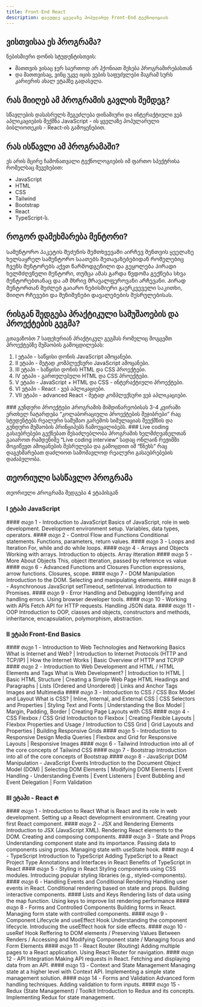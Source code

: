 ```yaml
---
title: Front-End React
description: დაეუფლე ყველაზე პოპულარულ Front-End ტექნოლოგიას
---
```


## ვისთვისაა ეს პროგრამა?

ნებისმიერი დონის სტუდენტისთვის:

- მათთვის ვისაც ჯერ საერთოდ არ ჰქონიათ შეხება პროგრამირებასთან
- და მათთვისაც, ვინც უკვე იცის ვების საფუძვლები მაგრამ სურს კარიერის ახალ ეტაპზე გადასვლა.

## რას მიიღებ ამ პროგრამის გავლის შემდეგ?

სწავლების დასასრულს შეგეძლება დინამიური და ინტერაქტიული ვებ აპლიკაციების შექმნა JavaScript - ის ყველაზე პოპულარული ბიბლიოთეკის - React-ის გამოყენებით.

## რას ისწავლი ამ პროგრამაში?

ეს არის მცირე ჩამონათვალი ტექნოლოგიების იმ ფართო სპექტრისა რომელსაც შევეხებით:

- JavaScript
- HTML
- CSS
- Tailwind
- Bootstrap
- React
- TypeScript-ს.

## როგორ დამეხმარება მენტორი?

Სამენტორო პაკეტის შეძენის შემთხვევაში აირჩევ შენთვის ყველაზე ხელსაყრელ სამენტორო საათებს შეთავაზებებიდან რომელებიც ჩვენს მენტორებს აქვთ წარმოდგენილი და გეყოლება პირადი ხელმძღვნელი მენტორი, თუმცა ამას გარდა წვდომა გექნება სხვა მენტორებთანაც და ამ მხრივ მრავალფეროვანი არჩევანი. Პირად მენტორთან შეძლებ გაიარო ნებისმიერი გაურკვეველი საკითხი, მიიღო რჩევები და შენიშვნები დავალებების შესრულებისას.

## რისგან შედგება პრაქტიკული სამუშაოების და პროექტების გეგმა?

გთავაზობთ 7 საფეხურიან პრაქტიკულ გეგმას რომელიც მოგცემთ პროექტებზე მუშაობის გამოცდილებას:

1. I ეტაპი - საწყისი დონის JavaScript ამოცანები.
1. II ეტაპი - მეტად კომპლექსური JavaScript ამოცანები.
1. III ეტაპი - საწყისი დონის HTML და CSS პროექტები.
1. IV ეტაპი - გართულებული HTML და CSS პროექტები.
1. V ეტაპი - JavaScript + HTML და CSS - ინტერაქტიული პროექტები.
1. VI ეტაპი - React - ვებ აპლიკაციები.
1. VII ეტაპი - advanced React - მეტად კომპლექსური ვებ აპლიკაციები.

<Callout>
  ### გუნდური პროექტები Პროგრამის მიმდინარეობისას 3-4 კვირაში ერთხელ ჩატარდება
  “კოლაბორაციული პროექტების შეჯიბრები” რაც სტუდენტებს რეალური სამუშაო გარემოს
  სიმულაციას შეუქმნის და გუნდური მუშაობის პრინციპებს ჩამოუყალიბებს.
</Callout>

<Callout>
### Live coding გასაუბრებები
გექნებათ შესაძლებლობა პროგრამის ხელმძღვანელთან გაიაროთ რამდენიმე “Live coding interview” სადაც ონლაინ რეჟიმში მოგიწევთ ამოცანების შესრულება და გამოცდით იმ “წნეხს” რაც დაგეხმარებათ დაძლიოთ სამომავლოდ რეალური გასაუბრებების დაძაბულობა.

</Callout>

## თეორიული სასწავლო პროგრამა

თეორიული Პროგრამა შედგება 4 ეტაპისგან

### I ეტაპი JavaScript

<div className="grid sm:grid-cols-2 gap-4 mt-6">

<Card>
  #### თავი 1 - Introduction to JavaScript Basics of JavaScript, role in web
  development. Development environment setup. Variables, data types, operators.
</Card>

<Card>
  #### თავი 2 - Control Flow and Functions Conditional statements. Functions,
  parameters, return values.
</Card>
<Card>#### თავი 3 - Loops and Iteration For, while and do while loops.</Card>
<Card>
  #### თავი 4 - Arrays and Objects Working with arrays. Introduction to objects.
  Array itteration
</Card>

<Card>
  #### თავი 5 - More About Objects This, object itteration, passed by reference
  vs value
</Card>

<Card>
  #### თავი 6 - Advanced Functions and Closures Function expressions, arrow
  functions. Closures, scope.
</Card>

<Card>
  #### თავი 7 - DOM Manipulation Introduction to the DOM. Selecting and
  manipulating elements.
</Card>

<Card>
  #### თავი 8 - Asynchronous JavaScript setTimeout, setInterval. Introduction to
  Promises.
</Card>

<Card>
  #### თავი 9 - Error Handling and Debugging Identifying and handling errors.
  Using browser developer tools.
</Card>

<Card>
  #### თავი 10 - Working with APIs Fetch API for HTTP requests. Handling JSON
  data.
</Card>

<Card>
  #### თავი 11 - OOP Introduction to OOP, classes and objects, constructors and
  methods, inheritance, encapsulation, polymorphism, abstraction.
</Card>

</div>

### II ეტაპი Front-End Basics

<div className="grid sm:grid-cols-2 gap-4 mt-6">

<Card>
  #### თავი 1 - Introduction to Web Technologies and Networking Basics 
  What is Internet and Web? | Introduction to Internet Protocols (HTTP and TCP/IP) | How the
  Internet Works | Basic Overview of HTTP and TCP/IP
</Card>
<Card>
  #### თავი 2 - Introduction to Web Development and HTML / HTML Elements and Tags 
  What is Web Development? | Introduction to HTML | Basic HTML Structure | 
  Creating a Simple Web Page HTML Headings and Paragraphs | Lists (Ordered and
  Unordered) | Links and Anchor Tags Images and Multimedia
</Card>

<Card>
  #### თავი 3 - Introduction to CSS / CSS Box Model and Layout
  What is CSS? | Inline, Internal, and External CSS | CSS Selectors and Properties |
  Styling Text and Fonts | Understanding the Box Model | Margin, Padding, Border |
  Creating Page Layouts with CSS
</Card>

<Card>
  #### თავი 4 - CSS Flexbox /  CSS Grid
  Introduction to Flexbox | Creating Flexible Layouts |
  Flexbox Properties and Usage / Introduction to CSS Grid |
  Grid Layouts and Properties | Building Responsive Grids
</Card>

<Card>
  #### თავი 5 - Introduction to Responsive Design
  Media Queries | Flexbox and Grid for Responsive Layouts |
  Responsive Images
</Card>

<Card>
  #### თავი 6 - Tailwind
  Introduction into all of the core concepts of Tailwind CSS
</Card>

<Card>
  #### თავი 7 - Bootstrap 
  Introduction into all of the core concepts of Bootstrap
</Card>

<Card>
  #### თავი 8 - JavaScript DOM Manipulation - JavaScript Events
  Introduction to the Document Object Model (DOM) | 
  Selecting DOM Elements | Modifying DOM Elements | 
  Event Handling - Understanding Events | Event Listeners |
  Event Bubbling and Event Delegation | Form Validation
</Card>

</div>

### III ეტაპი - React 🔥

<div className="grid sm:grid-cols-2 gap-4 mt-6">

<Card>
  #### თავი 1 - Introduction to React What is React and its role in web
  development. Setting up a React development environment. Creating your first
  React component.
</Card>
<Card>
  #### თავი 2 - JSX and Rendering Elements Introduction to JSX (JavaScript XML).
  Rendering React elements to the DOM. Creating and composing components.
</Card>
<Card>
  #### თავი 3 - State and Props Understanding component state and its
  importance. Passing data to components using props. Managing state with
  useState hook.
</Card>
<Card>
  #### თავი 4 - TypeScript Introduction to TypeScript Adding TypeScript to a
  React Project Type Annotations and Interfaces in React Benefits of TypeScript
  in React
</Card>

<Card>
  #### თავი 5 - Styling in React Styling components using CSS modules.
  Introducing popular styling libraries (e.g., styled-components).
</Card>

<Card>
  #### თავი 6 - Handling Events and Conditional Rendering Handling user events
  in React. Conditional rendering based on state and props. Building interactive
  components.
</Card>

<Card>
  #### Lists and Keys Rendering lists of data using the map function. Using keys
  to improve list rendering performance
</Card>

<Card>
  #### თავი 8 - Forms and Controlled Components Building forms in React.
  Managing form state with controlled components.
</Card>

<Card>
  #### თავი 9 - Component Lifecycle and useEffect Hook Understanding the
  component lifecycle. Introducing the useEffect hook for side effects.
</Card>

<Card>
  #### თავი 10 - useRef Hook Reffering to DOM elements / Preserving Values
  Between Renders / Accessing and Modifying Component state / Managing focus and
  Form Elements
</Card>

<Card>
  #### თავი 11 - React Router (Routing) Adding multiple pages to a React
  application. Using React Router for navigation.
</Card>

<Card>
  #### თავი 12 - API Integration Making API requests in React. Fetching and
  displaying data from an API.
</Card>

<Card>
  #### თავი 13 - Context and State Management Managing state at a higher level
  with Context API. Implementing a simple state management solution.
</Card>

<Card>
  #### თავი 14 - Forms and Validation Advanced form handling techniques. Adding
  validation to form inputs.
</Card>

<Card>
  #### თავი 15 - Redux (State Management) / Toolkit Introduction to Redux and
  its concepts. Implementing Redux for state management.
</Card>

</div>
